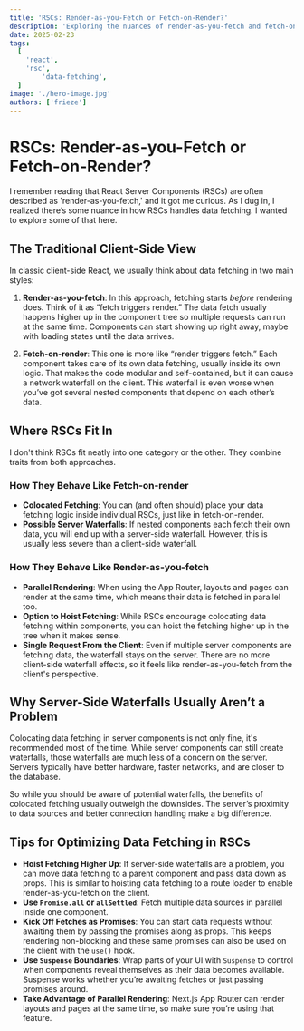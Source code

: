 ```yaml
---
title: 'RSCs: Render-as-you-Fetch or Fetch-on-Render?'
description: 'Exploring the nuances of render-as-you-fetch and fetch-on-render patterns in React Server Components (RSCs).'
date: 2025-02-23
tags:
  [
    'react',
    'rsc',
		'data-fetching',
  ]
image: './hero-image.jpg'
authors: ['frieze']
---
```


# RSCs: Render-as-you-Fetch or Fetch-on-Render?

I remember reading that React Server Components (RSCs) are often described as 'render-as-you-fetch,' and it got me curious. As I dug in, I realized there’s some nuance in how RSCs handles data fetching. I wanted to explore some of that here.

## The Traditional Client-Side View

In classic client-side React, we usually think about data fetching in two main styles:

1. **Render-as-you-fetch**: In this approach, fetching starts _before_ rendering does. Think of it as “fetch triggers render.” The data fetch usually happens higher up in the component tree so multiple requests can run at the same time. Components can start showing up right away, maybe with loading states until the data arrives.

2. **Fetch-on-render**: This one is more like “render triggers fetch.” Each component takes care of its own data fetching, usually inside its own logic. That makes the code modular and self-contained, but it can cause a network waterfall on the client. This waterfall is even worse when you’ve got several nested components that depend on each other’s data.

## Where RSCs Fit In

I don't think RSCs fit neatly into one category or the other. They combine traits from both approaches.

### How They Behave Like Fetch-on-render

- **Colocated Fetching**: You can (and often should) place your data fetching logic inside individual RSCs, just like in fetch-on-render.
- **Possible Server Waterfalls**: If nested components each fetch their own data, you will end up with a server-side waterfall. However, this is usually less severe than a client-side waterfall.

### How They Behave Like Render-as-you-fetch

- **Parallel Rendering**: When using the App Router, layouts and pages can render at the same time, which means their data is fetched in parallel too.  
- **Option to Hoist Fetching**: While RSCs encourage colocating data fetching within components, you can hoist the fetching higher up in the tree when it makes sense.  
- **Single Request From the Client**: Even if multiple server components are fetching data, the waterfall stays on the server. There are no more client-side waterfall effects, so it feels like render-as-you-fetch from the client's perspective.


## Why Server-Side Waterfalls Usually Aren’t a Problem

Colocating data fetching in server components is not only fine, it's recommended most of the time. While server components can still create waterfalls, those waterfalls are much less of a concern on the server. Servers typically have better hardware, faster networks, and are closer to the database. 

So while you should be aware of potential waterfalls, the benefits of colocated fetching usually outweigh the downsides. The server’s proximity to data sources and better connection handling make a big difference.

## Tips for Optimizing Data Fetching in RSCs

* **Hoist Fetching Higher Up**: If server-side waterfalls are a problem, you can move data fetching to a parent component and pass data down as props. This is similar to hoisting data fetching to a route loader to enable render-as-you-fetch on the client. 
* **Use `Promise.all` or `allSettled`**: Fetch multiple data sources in parallel inside one component.
* **Kick Off Fetches as Promises**: You can start data requests without awaiting them by passing the promises along as props. This keeps rendering non-blocking and these same promises can also be used on the client with the `use()` hook.
* **Use `Suspense` Boundaries**: Wrap parts of your UI with `Suspense` to control when components reveal themselves as their data becomes available. Suspense works whether you’re awaiting fetches or just passing promises around.
* **Take Advantage of Parallel Rendering**: Next.js App Router can render layouts and pages at the same time, so make sure you’re using that feature.

